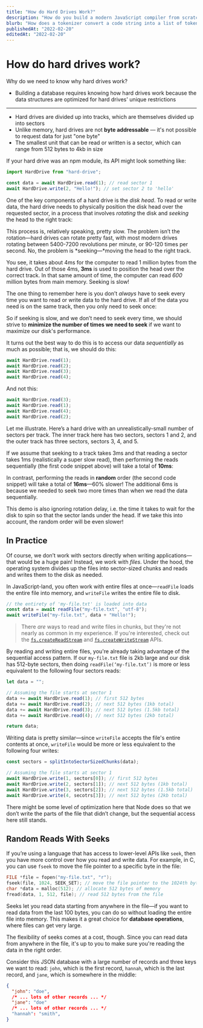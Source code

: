```yaml
---
title: "How do Hard Drives Work?"
description: "How do you build a modern JavaScript compiler from scratch? In this post, we'll rebuild the first piece of a compiler: the tokenizer."
blurb: "How does a tokenizer convert a code string into a list of tokens?"
publishedAt: "2022-02-20"
editedAt: "2022-02-20"
---
```



<HardDrive />

# How do hard drives work?

Why do we need to know why hard drives work?

- Building a database requires knowing how hard drives work because the data structures are optimized for hard drives' unique restrictions

---

- Hard drives are divided up into tracks, which are themselves divided up into sectors
- Unlike memory, hard drives are not **byte addressable** — it's not possible to request data for just "one byte"
- The smallest unit that can be read or written is a sector, which can range from 512 bytes to 4kb in size

If your hard drive was an npm module, its API might look something like:

```javascript
import HardDrive from "hard-drive";

const data = await HardDrive.read(1); // read sector 1
await HardDrive.write(2, "Hello!"); // set sector 2 to 'hello'
```

One of the key components of a hard drive is the _disk head_. To read or write data, the hard drive needs to physically position the disk head over the requested sector, in a process that involves _rotating_ the disk and _seeking_ the head to the right track:

This process is, relatively speaking, pretty slow. The problem isn’t the rotation—hard drives can rotate pretty fast, with most modern drives rotating between 5400-7200 revolutions per minute, or 90-120 times per second. No, the problem is *seeking—*moving the head to the right track.

You see, it takes about 4ms for the computer to read 1 million bytes from the hard drive. Out of those 4ms, **3ms** is used to position the head over the correct track. In that same amount of time, the computer can read _600_ million bytes from main memory. Seeking is slow!

The one thing to remember here is you don’t _always_ have to seek every time you want to read or write data to the hard drive. If all of the data you need is on the same track, then you only need to seek once:

So if seeking is slow, and we don’t need to seek every time, we should strive to **minimize the number of times we need to seek** if we want to maximize our disk's performance.

It turns out the best way to do this is to access our data _sequentially_ as much as possible; that is, we should do this:

```javascript
await HardDrive.read(1);
await HardDrive.read(2);
await HardDrive.read(3);
await HardDrive.read(4);
```

And not this:

```javascript
await HardDrive.read(3);
await HardDrive.read(1);
await HardDrive.read(4);
await HardDrive.read(2);
```

Let me illustrate. Here’s a hard drive with an unrealistically-small number of sectors per track. The inner track here has two sectors, sectors 1 and 2, and the outer track has three sectors, sectors 3, 4, and 5.

If we assume that seeking to a track takes 3ms and that reading a sector takes 1ms (realistically a super slow read), then performing the reads sequentially (the first code snippet above) will take a total of **10ms**:

In contrast, performing the reads in **random** order (the second code snippet) will take a total of **16ms**—60% slower! The additional 6ms is because we needed to seek two more times than when we read the data sequentially.

This demo is also ignoring rotation delay, i.e. the time it takes to wait for the disk to spin so that the sector lands under the head. If we take this into account, the random order will be even slower!

## In Practice

Of course, we don’t work with sectors directly when writing applications—that would be a huge pain! Instead, we work with _files_. Under the hood, the operating system divides up the files into sector-sized chunks and reads and writes them to the disk as needed.

In JavaScript-land, you often work with entire files at once—`readFile` loads the entire file into memory, and `writeFile` writes the entire file to disk.

```js
// the entirety of 'my-file.txt' is loaded into data
const data = await readFile("my-file.txt", "utf-8");
await writeFile("my-file.txt", data + "Hello!");
```

> There _are_ ways to read and write files in chunks, but they're not nearly as common in my experience. If you're interested, check out the [`fs.createReadStream`](https://nodejs.org/api/fs.html#fs_fs_createreadstream_path_options) and [`fs.createWriteStream`](https://nodejs.org/api/fs.html#fs_fs_createwritestream_path_options) APIs.

By reading and writing entire files, you're already taking advantage of the sequential access pattern. If our `my-file.txt` file is 2kb large and our disk has 512-byte sectors, then doing `readFile(‘my-file.txt’)` is more or less equivalent to the following four sectors reads:

```javascript
let data = "";

// Assuming the file starts at sector 1
data += await HardDrive.read(1); // first 512 bytes
data += await HardDrive.read(2); // next 512 bytes (1kb total)
data += await HardDrive.read(3); // next 512 bytes (1.5kb total)
data += await HardDrive.read(4); // next 512 bytes (2kb total)

return data;
```

Writing data is pretty similar—since `writeFile` accepts the file's entire contents at once, `writeFile` would be more or less equivalent to the following four writes:

```javascript
const sectors = splitIntoSectorSizedChunks(data);

// Assuming the file starts at sector 1
await HardDrive.write(1, sectors[0]); // first 512 bytes
await HardDrive.write(2, sectors[1]); // next 512 bytes (1kb total)
await HardDrive.write(3, sectors[2]); // next 512 bytes (1.5kb total)
await HardDrive.write(4, secotrs[3]); // next 512 bytes (2kb total)
```

There might be some level of optimization here that Node does so that we don’t write the parts of the file that didn’t change, but the sequential access here still stands.

## Random Reads With Seeks

If you’re using a language that has access to lower-level APIs like `seek`, then you have more control over how you read and write data. For example, in C, you can use `fseek` to move the file pointer to a specific byte in the file:

```c
FILE *file = fopen("my-file.txt", "r");
fseek(file, 1024, SEEK_SET); // move the file pointer to the 1024th byte
char *data = malloc(512); // allocate 512 bytes of memory
fread(data, 1, 512, file); // read 512 bytes from the file
```

Seeks let you read data starting from anywhere in the file—if you want to read data from the last 100 bytes, you can do so without loading the entire file into memory. This makes it a great choice for **database operations**, where files can get very large.

The flexibility of seeks comes at a cost, though. Since you can read data from anywhere in the file, it's up to you to make sure you're reading the data in the right order.

Consider this JSON database with a large number of records and three keys we want to read: `john`, which is the first record, `hannah`, which is the last record, and `jane`, which is somewhere in the middle:

```json
{
  "john": "doe",
  /* ... lots of other records ... */
  "jane": "doe"
  /* ... lots of other records ... */
  "hannah": "smith",
}
```
